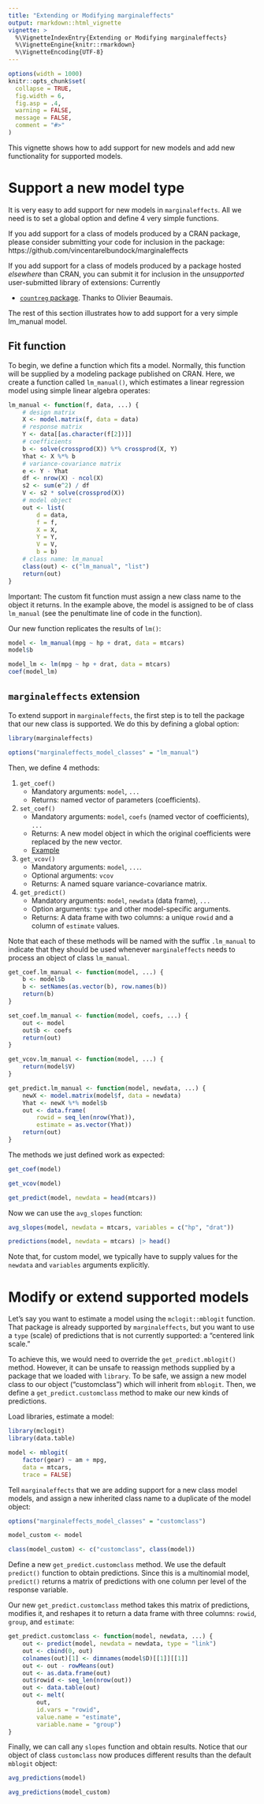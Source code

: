 ```yaml
---
title: "Extending or Modifying marginaleffects" 
output: rmarkdown::html_vignette
vignette: >
  %\VignetteIndexEntry{Extending or Modifying marginaleffects}
  %\VignetteEngine{knitr::rmarkdown}
  %\VignetteEncoding{UTF-8}
---
```


```r
options(width = 1000)
knitr::opts_chunk$set(
  collapse = TRUE,
  fig.width = 6,
  fig.asp = .4,
  warning = FALSE,
  message = FALSE,
  comment = "#>"
)
```

This vignette shows how to add support for new models and add new functionality for supported models.

# Support a new model type

It is very easy to add support for new models in `marginaleffects`.  All we need is to set a global option and define 4 very simple functions.

If you add support for a class of models produced by a CRAN package, please consider submitting your code for inclusion in the package: https://github.com/vincentarelbundock/marginaleffects

If you add support for a class of models produced by a package hosted *elsewhere* than CRAN, you can submit it for inclusion in the *unsupported* user-submitted library of extensions: Currently 

* [`countreg` package](https://github.com/vincentarelbundock/marginaleffects/blob/main/sandbox/methods_countreg.R). Thanks to Olivier Beaumais.

The rest of this section illustrates how to add support for a very simple lm_manual model.

## Fit function

To begin, we define a function which fits a model. Normally, this function will be supplied by a modeling package published on CRAN. Here, we create a function called `lm_manual()`, which estimates a linear regression model using simple linear algebra operates:

```r
lm_manual <- function(f, data, ...) {
    # design matrix
    X <- model.matrix(f, data = data)
    # response matrix
    Y <- data[[as.character(f[2])]]
    # coefficients
    b <- solve(crossprod(X)) %*% crossprod(X, Y)
    Yhat <- X %*% b
    # variance-covariance matrix
    e <- Y - Yhat
    df <- nrow(X) - ncol(X)
    s2 <- sum(e^2) / df
    V <- s2 * solve(crossprod(X))
    # model object
    out <- list(
        d = data,
        f = f,
        X = X,
        Y = Y,
        V = V,
        b = b)
    # class name: lm_manual
    class(out) <- c("lm_manual", "list")
    return(out)
}
```

Important: The custom fit function must assign a new class name to the object it returns. In the example above, the model is assigned to be of class `lm_manual` (see the penultimate line of code in the function).

Our new function replicates the results of `lm()`:

```r
model <- lm_manual(mpg ~ hp + drat, data = mtcars)
model$b

model_lm <- lm(mpg ~ hp + drat, data = mtcars)
coef(model_lm)
```

## `marginaleffects` extension

To extend support in `marginaleffects`, the first step is to tell the package that our new class is supported. We do this by defining a global option:

```r
library(marginaleffects)

options("marginaleffects_model_classes" = "lm_manual")
```

Then, we define 4 methods:

1. `get_coef()`
    - Mandatory arguments: `model`, `...`
    - Returns: named vector of parameters (coefficients).
1. `set_coef()`
    - Mandatory arguments: `model`, `coefs` (named vector of coefficients), `...`
    - Returns: A new model object in which the original coefficients were replaced by the new vector.
    - [Example](https://github.com/vincentarelbundock/marginaleffects/blob/main/R/set_coef.R)
1. `get_vcov()`
    - Mandatory arguments: `model`, `...`.
    - Optional arguments: `vcov`
    - Returns: A named square variance-covariance matrix.
1. `get_predict()`
    - Mandatory arguments: `model`, `newdata` (data frame), `...`
    - Option arguments: `type` and other model-specific arguments.
    - Returns: A data frame with two columns: a unique `rowid` and a column of `estimate` values.

Note that each of these methods will be named with the suffix `.lm_manual` to indicate that they should be used whenever `marginaleffects` needs to process an object of class `lm_manual`.

```r
get_coef.lm_manual <- function(model, ...) {
    b <- model$b
    b <- setNames(as.vector(b), row.names(b))
    return(b)
}

set_coef.lm_manual <- function(model, coefs, ...) {
    out <- model
    out$b <- coefs
    return(out)
}

get_vcov.lm_manual <- function(model, ...) {
    return(model$V)
}

get_predict.lm_manual <- function(model, newdata, ...) {
    newX <- model.matrix(model$f, data = newdata)
    Yhat <- newX %*% model$b
    out <- data.frame(
        rowid = seq_len(nrow(Yhat)),
        estimate = as.vector(Yhat))
    return(out)
}
```

The methods we just defined work as expected:

```r
get_coef(model)

get_vcov(model)

get_predict(model, newdata = head(mtcars))
```

Now we can use the `avg_slopes` function:

```r
avg_slopes(model, newdata = mtcars, variables = c("hp", "drat"))

predictions(model, newdata = mtcars) |> head()
```

Note that, for custom model, we typically have to supply values for the `newdata` and `variables` arguments explicitly.

# Modify or extend supported models

Let's say you want to estimate a model using the `mclogit::mblogit` function.  That package is already supported by `marginaleffects`, but you want to use a `type` (scale) of predictions that is not currently supported: a "centered link scale." 

To achieve this, we would need to override the `get_predict.mblogit()` method. However, it can be unsafe to reassign methods supplied by a package that we loaded with `library`. To be safe, we assign a new model class to our object ("customclass") which will inherit from `mblogit`. Then, we define a `get_predict.customclass` method to make our new kinds of predictions.  

Load libraries, estimate a model:

```r
library(mclogit)
library(data.table)

model <- mblogit(
    factor(gear) ~ am + mpg,
    data = mtcars,
    trace = FALSE)
```

Tell `marginaleffects` that we are adding support for a new class model models, and assign a new inherited class name to a duplicate of the model object:

```r
options("marginaleffects_model_classes" = "customclass")

model_custom <- model

class(model_custom) <- c("customclass", class(model))
```

Define a new `get_predict.customclass` method. We use the default `predict()` function to obtain predictions. Since this is a multinomial model, `predict()` returns a matrix of predictions with one column per level of the response variable.

Our new `get_predict.customclass` method takes this matrix of predictions, modifies it, and reshapes it to return a data frame with three columns: `rowid`, `group`, and `estimate`:

```r
get_predict.customclass <- function(model, newdata, ...) {
    out <- predict(model, newdata = newdata, type = "link")
    out <- cbind(0, out)
    colnames(out)[1] <- dimnames(model$D)[[1]][[1]]
    out <- out - rowMeans(out)
    out <- as.data.frame(out)
    out$rowid <- seq_len(nrow(out))
    out <- data.table(out)
    out <- melt(
        out,
        id.vars = "rowid",
        value.name = "estimate",
        variable.name = "group")
}
```

Finally, we can call any `slopes` function and obtain results. Notice that our object of class `customclass` now produces different results than the default `mblogit` object:

```r
avg_predictions(model)

avg_predictions(model_custom)
```
